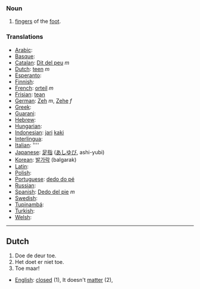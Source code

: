 ===Noun===

# [[finger]]s of the [[foot]].

===Translations===
*[[Arabic]]: [[]]
*[[Basque]]: [[]]
*[[Catalan]]: [[Dit del peu]] ''m''
*[[Dutch]]: [[teen]] ''m''
*[[Esperanto]]: [[]]
*[[Finnish]]: [[]]
*[[French]]: [[orteil]] ''m''
*[[Frisian]]: [[tean]]
*[[German]]: [[Zeh]] ''m'', [[Zehe]] ''f''
*[[Greek]]: [[]]
*[[Guarani]]: [[]]
*[[Hebrew]]: [[]]
*[[Hungarian]]: [[]]
*[[Indonesian]]: [[jari]] [[kaki]]
*[[Interlingua]]: [[]]
*[[Italian]]: [[]] ''''
*[[Japanese]]: [[足指]] ([[あしゆび]], ashi-yubi)
*[[Korean]]: [[발가락]] (balgarak)
*[[Latin]]: [[]]
*[[Polish]]: [[]]
*[[Portuguese]]: [[dedo do pé]]
*[[Russian]]: [[]]
*[[Spanish]]: [[Dedo del pie]] ''m''
*[[Swedish]]: [[]]
*[[Tupinambá]]: [[]]
*[[Turkish]]: [[]]
*[[Welsh]]: [[]]

----

==Dutch==

# Doe de deur toe.
# Het doet er niet toe.
# Toe maar!

*[[English]]: [[closed]] (1), It doesn't [[matter]] (2),